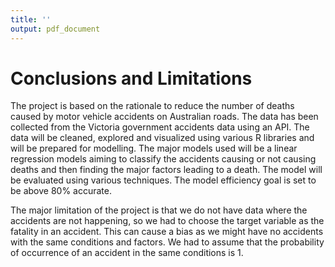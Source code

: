```yaml
---
title: ''
output: pdf_document
---
```


# Conclusions and Limitations 

The project is based on the rationale to reduce the number of deaths caused by motor vehicle accidents on Australian roads. The data has been collected from the Victoria government accidents data using an API. The data will be cleaned, explored and visualized using various R libraries and will be prepared for modelling. The major models used will be a linear regression models aiming to classify the accidents causing or not causing deaths and then finding the major factors leading to a death. The model will be evaluated using various techniques. The model efficiency goal is set to be above 80% accurate.  

The major limitation of the project is that we do not have data where the accidents are not happening, so we had to choose the target variable as the fatality in an accident. This can cause a bias as we might have no accidents with the same conditions and factors. We had to assume that the probability of occurrence of an accident in the same conditions is 1. 